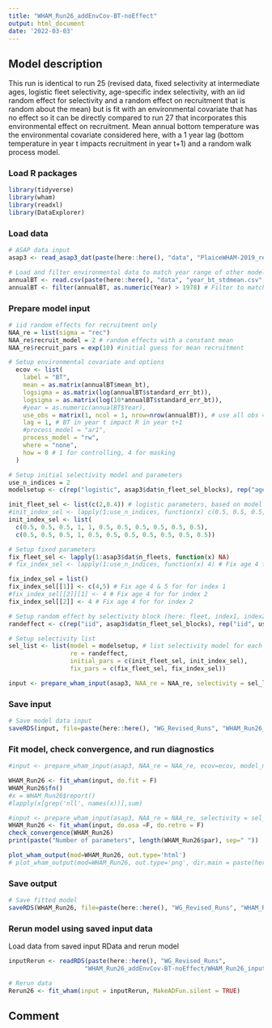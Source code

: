 ```yaml
---
title: "WHAM_Run26_addEnvCov-BT-noEffect"
output: html_document
date: '2022-03-03'
---
```


## Model description
This run is identical to run 25 (revised data, fixed selectivity at intermediate ages, logistic fleet selectivity, age-specific index selectivity, with an iid random effect for selectivity and a random effect on recruitment that is random about the mean) but is fit with an environmental covariate that has no effect so it can be directly compared to run 27 that incorporates this environmental effect on recruitment. Mean annual bottom temperature was the environmental covariate considered here, with a 1 year lag (bottom temperature in year t impacts recruitment in year t+1) and a random walk process model. 

### Load R packages
```r
library(tidyverse)
library(wham)
library(readxl)
library(DataExplorer)
```

### Load data
```r
# ASAP data input
asap3 <- read_asap3_dat(paste(here::here(), "data", "PlaiceWHAM-2019_revised_NEFSC-LW-WAA.DAT", sep="/"))

# Load and filter environmental data to match year range of other model data
annualBT <- read.csv(paste(here::here(), "data", "year_bt_stdmean.csv", sep="/"))
annualBT <- filter(annualBT, as.numeric(Year) > 1978) # Filter to match timeframe of other data + 1 year before other data (here 1979) to allow for 1 year lag
```

### Prepare model input
```r
# iid random effects for recruitment only 
NAA_re = list(sigma = "rec") 
NAA_re$recruit_model = 2 # random effects with a constant mean
NAA_re$recruit_pars = exp(10) #initial guess for mean recruitment

# Setup environmental covariate and options
  ecov <- list(
    label = "BT",
    mean = as.matrix(annualBT$mean_bt),
    logsigma = as.matrix(log(annualBT$standard_err_bt)),
    logsigma = as.matrix(log(10*annualBT$standard_err_bt)),
    #year = as.numeric(annualBT$Year),
    use_obs = matrix(1, ncol = 1, nrow=nrow(annualBT)), # use all obs = 1
    lag = 1, # BT in year t impact R in year t+1
    #process_model = "ar1",
    process_model = "rw",
    where = "none",
    how = 0 # 1 for controlling, 4 for masking
  )

# Setup initial selectivity model and parameters
use_n_indices = 2
modelsetup <- c(rep("logistic", asap3$dat$n_fleet_sel_blocks), rep("age-specific", use_n_indices))

init_fleet_sel <- list(c(2,0.4)) # logistic parameters, based on model type
#init_index_sel <- lapply(1:use_n_indices, function(x) c(0.5, 0.5, 0.5, 1, 1, 0.5, 0.5, 0.5, 0.5, 0.5, 0.5))
init_index_sel <- list(
  c(0.5, 0.5, 0.5, 1, 1, 0.5, 0.5, 0.5, 0.5, 0.5, 0.5),
  c(0.5, 0.5, 0.5, 1, 0.5, 0.5, 0.5, 0.5, 0.5, 0.5, 0.5))

# Setup fixed parameters
fix_fleet_sel <- lapply(1:asap3$dat$n_fleets, function(x) NA) 
# fix_index_sel <- lapply(1:use_n_indices, function(x) 4) # Fix age 4 for both indices,  NA means do not fix 

fix_index_sel = list()
fix_index_sel[[1]] <- c(4,5) # Fix age 4 & 5 for for index 1
#fix_index_sel[[2]][1] <- 4 # Fix age 4 for for index 2
fix_index_sel[[2]] <- 4 # Fix age 4 for for index 2

# Setup random effect by selectivity block (here: fleet, index1, index2)
randeffect <- c(rep("iid", asap3$dat$n_fleet_sel_blocks), rep("iid", use_n_indices))

# Setup selectivity list
sel_list <- list(model = modelsetup, # list selectivity model for each fleet and index
                 re = randeffect,
                 initial_pars = c(init_fleet_sel, init_index_sel),
                 fix_pars = c(fix_fleet_sel, fix_index_sel))

input <- prepare_wham_input(asap3, NAA_re = NAA_re, selectivity = sel_list, ecov=ecov, model_name = "WHAM_Run26") 
```

### Save input
```r
# Save model data input
saveRDS(input, file=paste(here::here(), "WG_Revised_Runs", "WHAM_Run26_addEnvCov-BT-noEffect", "WHAM_Run26_input.rds", sep="/"))
```

### Fit model, check convergence, and run diagnostics
```r
#input <- prepare_wham_input(asap3, NAA_re = NAA_re, ecov=ecov, model_name = "WHAM_Run26") 

WHAM_Run26 <- fit_wham(input, do.fit = F)
WHAM_Run26$fn()
#x = WHAM_Run26$report()
#lapply(x[grep('nll', names(x))],sum)

#input <- prepare_wham_input(asap3, NAA_re = NAA_re, selectivity = sel_list, model_name = "WHAM_Run26") 
WHAM_Run26 <- fit_wham(input, do.osa =F, do.retro = F) 
check_convergence(WHAM_Run26)
print(paste("Number of parameters", length(WHAM_Run26$par), sep=" "))

plot_wham_output(mod=WHAM_Run26, out.type='html')
# plot_wham_output(mod=WHAM_Run26, out.type='png', dir.main = paste(here::here(), "WHAM_Run26", sep="/"))
```

### Save output
```r
# Save fitted model
saveRDS(WHAM_Run26, file=paste(here::here(), "WG_Revised_Runs", "WHAM_Run26_addEnvCov-BT-noEffect", "WHAM_Run26_model.rds", sep="/"))
```

### Rerun model using saved input data
Load data from saved input RData and rerun model
```r
inputRerun <- readRDS(paste(here::here(), "WG_Revised_Runs",
                     "WHAM_Run26_addEnvCov-BT-noEffect/WHAM_Run26_input.rds", sep="/"))

# Rerun data
Rerun26 <- fit_wham(input = inputRerun, MakeADFun.silent = TRUE)
```

## Comment


